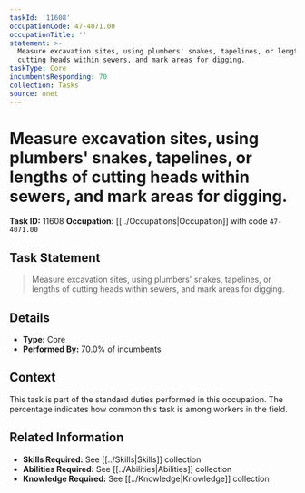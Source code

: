 ```yaml
---
taskId: '11608'
occupationCode: 47-4071.00
occupationTitle: ''
statement: >-
  Measure excavation sites, using plumbers' snakes, tapelines, or lengths of
  cutting heads within sewers, and mark areas for digging.
taskType: Core
incumbentsResponding: 70
collection: Tasks
source: onet
---
```

# Measure excavation sites, using plumbers' snakes, tapelines, or lengths of cutting heads within sewers, and mark areas for digging.

**Task ID:** 11608
**Occupation:** [[../Occupations|Occupation]] with code `47-4071.00`

## Task Statement

> Measure excavation sites, using plumbers' snakes, tapelines, or lengths of cutting heads within sewers, and mark areas for digging.

## Details

- **Type:** Core
- **Performed By:** 70.0% of incumbents

## Context

This task is part of the standard duties performed in this occupation. The percentage indicates how common this task is among workers in the field.

## Related Information

- **Skills Required:** See [[../Skills|Skills]] collection
- **Abilities Required:** See [[../Abilities|Abilities]] collection
- **Knowledge Required:** See [[../Knowledge|Knowledge]] collection
